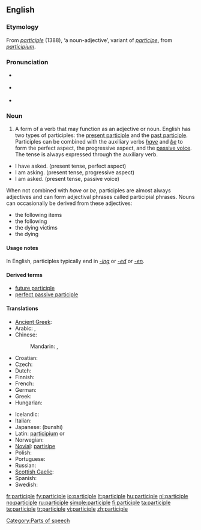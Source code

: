 ==English==
{{wikipedia}}

===Etymology===
From {{etyl|fro}} ''[[#Old French|participle]]'' (1388), ‘a noun-adjective’, variant of ''[[participe]]'', from {{etyl|la}} ''[[participium]]''.

===Pronunciation===
* {{a|RP}} {{IPA|/ˈpɑːtɪsɪpəl/}}
* {{a|US}} {{IPA|/ˈpɑːrtɪsɪpəl/}}
* {{audio|en-us-participle.ogg|Audio (US)}}

===Noun===
{{en-noun}}

# {{context|grammar}} A form of a verb that may function as an adjective or noun.  English has two types of participles: the [[present participle]] and the [[past participle]].  Participles can be combined with the auxiliary verbs ''[[have]]'' and ''[[be]]'' to form the perfect aspect, the progressive aspect, and the [[passive voice]].  The tense is always expressed through the auxiliary verb.
*I have asked. (present tense, perfect aspect)
*I am asking. (present tense, progressive aspect)
*I am asked. (present tense, passive voice)

When not combined with ''have'' or ''be'', participles are almost always adjectives and can form adjectival phrases called participial phrases.  Nouns can occasionally be derived from these adjectives:
*the following items
*the following
*the dying victims
*the dying

====Usage notes====
In English, participles typically end in ''[[-ing]]'' or ''[[-ed]]'' or ''[[-en]]''.

====Derived terms====
* [[future participle]]
* [[perfect passive participle]]

====Translations====
{{trans-top|verb form}}
* [[Ancient Greek]]: {{tø|grc|μετοχή|tr=metokhē|sc=polytonic}}
* Arabic: {{t|ar|اسم فاعل|m|tr=ism faa`il|sc=Arab}},  {{t|ar|اسم مفعول|m|tr=ism maf`uul|sc=Arab}}
* Chinese:
*: Mandarin: {{t-|cmn|分詞|sc=Hani|xs=Mandarin}},  {{t|cmn|分词|tr=fēncí|sc=Hani|xs=Mandarin}}
* Croatian: {{t-|hr|particip|m}}
* Czech: {{t+|cs|příčestí|n}}
* Dutch: {{t+|nl|deelwoord|n}}
* Finnish: {{t+|fi|partisiippi}}
* French: {{t+|fr|participe|m}}
* German: {{t+|de|Partizip|n}}
* Greek: {{t+|el|μετοχή|tr=metochí|sc=Grek}}
* Hungarian: {{t+|hu|melléknévi igenév}}
{{trans-mid}}
* Icelandic: {{t+|is|lýsingarháttur|m}}
* Italian: {{t+|it|participio|m}}
* Japanese: {{t-|ja|分詞|sc=Jpan}} (bunshi)
* Latin: [[participium]] {{m}} or {{n}}
* Norwegian: {{t-|no|partisipp|n}}
* [[Novial]]: [[partisipe]]
* Polish: {{t+|pl|imiesłów|m}}
* Portuguese: {{t+|pt|particípio}}
* Russian: {{t+|ru|причастие|n|tr=pričástije|sc=Cyrl}}
* [[Scottish Gaelic]]: {{t-|gd|rann-phàirt|f|xs=Scottish Gaelic}}
* Spanish: {{t+|es|participio|m}}
* Swedish: {{t-|sv|particip|c}}
{{trans-bottom}}

[[Category:Parts of speech]]

[[fr:participle]]
[[fy:participle]]
[[io:participle]]
[[lt:participle]]
[[hu:participle]]
[[nl:participle]]
[[no:participle]]
[[ru:participle]]
[[simple:participle]]
[[fi:participle]]
[[ta:participle]]
[[te:participle]]
[[tr:participle]]
[[vi:participle]]
[[zh:participle]]